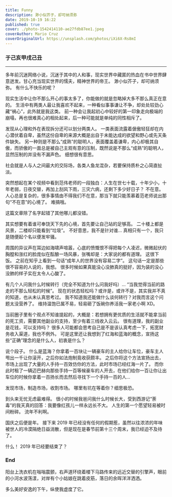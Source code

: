 ```yaml
---
title: Funny
description: 渺小似芥子，却可纳须弥
date: 2019-10-19 16:22
published: true
cover: ./photo-1542414110-ae27fdb87ee1.jpeg
coverAuthor: Mario Cruz
coverOriginalUrl: https://unsplash.com/photos/iXi6X-Rs8mI
---
```


### 于己亥甲戌己丑

---

多年前沉迷网络小说，沉迷于其中的人和事，现实世界中藏匿的热血在书中世界肆意迸发。甘心充当现实世界的懦夫，精神世界的帝王。
渺小似芥子，却可纳须弥。
有什么不快乐的呢？

现实生活中让你不那么开心的事太多了，你能做的就是忽略掉大多不那么真正在意的。
生活中有两类人最让我喜欢不起来，一种看似事事谦让不争，却处处较劲心藏“祸心”，此外就是我这类。
前一种会让我起初心中较好的第一印象走向极端的崩塌，再也很难真心的相处起来，后一种可能就是单纯的同性相斥了。

发现从心理和外在表现拆分还可以划分两类人。
一类表面流露着倨傲轻狂却在内心潜伏着自卑，虽然这份自卑的来源大概是出自于未能达成的欲望和野心或先天条件缺失。
另一种则是不那么“成熟”的聪明人，表面覆盖着谦卑，内心却极其自傲，而骄傲的一面总是被自己主观有意的压制，既然说是不那么“成熟”的聪明人，显然压制的并没有不漏声色。
细想很有意思。

社会就是人与人之间最大的交际场，各类人鱼龙混杂，若要保持质朴之心简直扯淡。

突然想起在某个视频中看到范伟老师的一段独白：人生在世七十载，十年少小，十年老弱，日夜交替，再加上刮风下雨，三灾六病，还剩下多少好日子？
不在意。
人心总是复杂的，很多事情由不得我们不在意，那当下就只能羡慕着范老师说出那句“不在意”的心境了。
难搞哦。

这篇文章除了名字起错了其他哪儿都没错。

其实想要有着谁可奉饶天下先的心境，首先要让自己站的足够高。
二十楼上都是风景，二楼却只能看到“垃圾”。
不好意思，我不是针对谁...
真相只有一个，我只是随便起个名以便发牢骚。

周围的异议声在耳边如海啸声喧嚣，心底的愤慨恨不得把每个人凌迟，微微起伏的胸膛和涨红的脸庞似在酝酿一场风暴，张嘴却是：大家说的都有道理。
这很下饭。
之前在知乎上看到一句话“成年人的世界没有容易二字”。
这句话一定是那些很不容易的人说的，我想。
很多时候如果真能没心没肺真的挺好，因为装的没心没肺的样子实在太令人心酸了。

有几个人问我什么时候转行（完全不知道为什么问我好吗）...
“当我觉得当前的路走的不那么轻松的时候”。
现在的状态轻松吗？或许是，或许不是，其实我并不真的知道，也从未认真思考过。
我不知道我还能做什么谈何转行？对我而言这个问题太没营养了。
维持温饱已属不易，轻易砸了饭碗你养活我一家老小啊 XD。

当前圈子里有个观点不知谁提起的，大概是：若想拥有更优质的生活就不能拿当前的死工资，需要其他副业的支持，至少有着三线收入云云。
很有道理，我的副业是花钱，可以支持吗？
很多人可能都会思考自己是不是该认真考虑一下，拓宽财务收入渠道，我也不例外。
可是这里还让我想到了红海和蓝海的概念，宣扬这些“正确”理念的是什么人，初衷是什么？

说个段子。
什么是蓝海？你拿着一百块让一辆豪车的主人给你让车位，豪车主人甩出一千让你滚开，之后你如法炮制竟收获颇丰。
之后你将这个方法宣扬出去，市场上出现了大量的人手持一百效仿你的方法，此时市场已经红海一片了。
而你此时租了一辆迈巴赫向那些手持一百等候豪车的人开去，在他们给你一百让你让出车位的时候你拿着一百扬长而去然后寻找下一个手持一百的人...

发现市场，制造市场，收割市场。
哪里有坑在等着你？细思极恐。

到头来无忧无虑最难得。
很小的时候我爸问我什么时候长大，受到西游记“荼毒”的我天真的回答：我要像红孩儿一样永远长不大。
人生的第一个愿望轻易被时间粉碎。
流年不利啊。

国庆之后便是年。
接下来 2019 年已经没有任何的假期惹，虽然以往浓浓的年味被世人的冷漠隔绝日益消散，但是现在是春节前第十三个周末，我已经迫不及待了。

什么！
2019 年已经要结束了？

### End

阳台上洗衣机在嗡嗡震颤，右声道环绕着楼下马路传来的远近交替的引擎声，眼前的小河水波荡漾，对岸有个小姑娘在跳着皮筋，落日的余晖洋洋洒洒。

多么美好安逸的下午，纵使我虚度了它。
